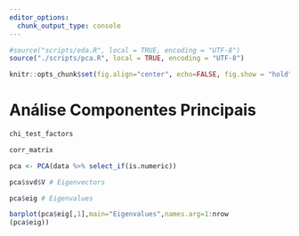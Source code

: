 ```yaml
---
editor_options:
  chunk_output_type: console
---
```



```r

#source("scripts/eda.R", local = TRUE, encoding = "UTF-8")
source("./scripts/pca.R", local = TRUE, encoding = "UTF-8")

knitr::opts_chunk$set(fig.align="center", echo=FALSE, fig.show = "hold")

```


# Análise Componentes Principais

```r

chi_test_factors

```

```r

corr_matrix

```


```r


pca <- PCA(data %>% select_if(is.numeric))


```

```r

pca$svd$V # Eigenvectors

```

```r
pca$eig # Eigenvalues

```

```r

barplot(pca$eig[,1],main="Eigenvalues",names.arg=1:nrow
(pca$eig))

```


